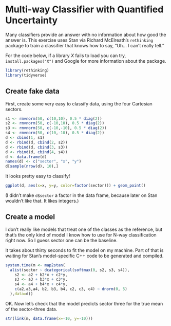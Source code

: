 # Multi-way Classifier with Quantified Uncertainty

Many classifiers provide an answer with no information about how good
the answer is.  This exercise uses Stan via Richard McElreath's
`rethinking` package to train a classifier that knows how to say,
"Uh... I can't really tell."

For the code below, if a library $X$ fails to load you can try,
`install.packages("X")` and Google for more information about the
package.

```r
library(rethinking)
library(tidyverse)
```

## Create fake data

First, create some very easy to classify data, using the four
Cartesian sectors.

```r
s1 <- rmvnorm(50, c(10,10), 0.5 * diag(2))
s2 <- rmvnorm(50, c(-10,10), 0.5 * diag(2))
s3 <- rmvnorm(50, c(-10,-10), 0.5 * diag(2))
s4 <- rmvnorm(50, c(10,-10), 0.5 * diag(2))
d <- cbind(1, s1)
d <- rbind(d, cbind(2, s2))
d <- rbind(d, cbind(3, s3))
d <- rbind(d, cbind(4, s4))
d <- data.frame(d)
names(d) <- c("sector", "x", "y")
d[sample(nrow(d), 10),]
```

It looks pretty easy to classify!

```r
ggplot(d, aes(x=x, y=y, color=factor(sector))) + geom_point()
```

(I didn't make `d$sector` a factor in the data frame, because later on
Stan wouldn't like that.  It likes integers.)

## Create a model

I don't really like models that treat one of the classes as the
reference, but that's the only kind of model I know how to use for
N-way classification right now.  So I guess sector one can be the
baseline.

It takes about thirty seconds to fit the model on my machine.  Part of
that is waiting for Stan's model-specific C++ code to be generated and
compiled.

```r
system.time(m <- map2stan(
  alist(sector ~ dcategorical(softmax(0, s2, s3, s4)),
    s2 <- a2 + b2*x + c2*y,
    s3 <- a3 + b3*x + c3*y,
    s4 <- a4 + b4*x + c4*y,
    c(a2,a3,a4, b2, b3, b4, c2, c3, c4) ~ dnorm(0, 5)
  ),data=d))
```

OK.  Now let's check that the model predicts sector three for the true
mean of the sector-three data.

```r
str(link(m, data.frame(x=-10, y=-10)))
```

